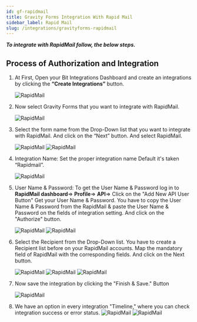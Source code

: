 ```yaml
---
id: gf-rapidmail
title: Gravity Forms Integration With Rapid Mail
sidebar_label: Rapid Mail
slug: /integrations/gravityforms-rapidmail
---
```



**_To integrate with RapidMail follow, the below steps._**

## Process of Authorization and Integration

1. At First, Open your Bit Integrations Dashboard and create an integrations by clicking the **“Create Integrations”** button.

   <Image src="rapidmail/_create-integration" alt="RapidMail" w="1020" h="350" />

2. Now select Gravity Forms that you want to integrate with RapidMail.

   <Image
     src="rapidmail/_select-contact-form-7"
     alt="RapidMail"
     w="1020"
     h="350"
   />

3. Select the form name from the Drop-Down list that you want to integrate with RapidMail. And click on the “Next” button. And select RapidMail.

   <Image src="rapidmail/_gravity-forms" alt="RapidMail" w="1020" h="350" />
   <Image src="rapidmail/_select-rapidmail" alt="RapidMail" w="1020" h="350" />

4. Integration Name: Set the proper integration name Default it's taken “Rapidmail”.

   <Image src="rapidmail/_integration-name" alt="RapidMail" w="1020" h="350" />

5. User Name & Password: To get the User Name & Password log in to **RapidMail dashboard**=> **Profile**=> **API**=> Click on the "Add New API User Button" Get your User Name & Password. You have to copy the User Name & Password from the RapidMail & paste the User Name & Password on the fields of integration setting. And click on the "Authorize" button.

   <Image
     src="rapidmail/_rapidmail-api-dashbord"
     alt="RapidMail"
     w="1020"
     h="350"
   />
   <Image src="rapidmail/_authorize" alt="RapidMail" w="1020" h="350" />

6. Select the Recipient from the Drop-Down list. You have to create a Recipient list before on your RapidMail accounts. Map the mandatory field of RapidMail with the corresponding fields. And click on the Next button.

   <Image src="rapidmail/_recipient-list" alt="RapidMail" w="1020" h="350" />
   <Image src="rapidmail/_field-mapping" alt="RapidMail" w="1020" h="350" />
   <Image src="rapidmail/_next" alt="RapidMail" w="1020" h="350" />

7. Now save the integration by clicking the "Finish & Save." Button

   <Image src="rapidmail/_finish-and-save" alt="RapidMail" w="1020" h="350" />

8. We have an option in every integration "Timeline," where you can check integration success or error status.
   <Image
     src="rapidmail/_integrations-dashbord"
     alt="RapidMail"
     w="1020"
     h="350"
   />
   <Image src="rapidmail/_timeline" alt="RapidMail" w="1020" h="350" />
